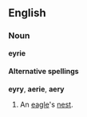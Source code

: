 ==English==
===Noun===
'''eyrie'''

====Alternative spellings====
'''eyry''', '''aerie''', '''aery'''

#An [[eagle]]'s [[nest]].